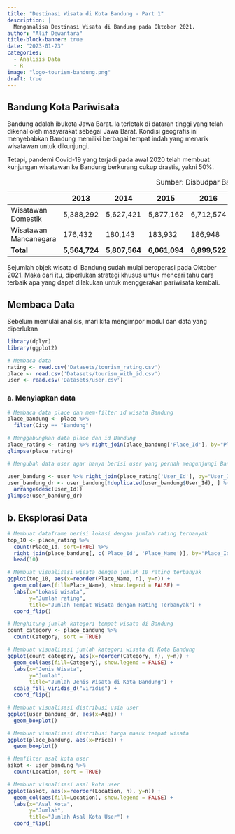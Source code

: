 ---
title: "Destinasi Wisata di Kota Bandung - Part 1"
description: |
  Menganalisa Destinasi Wisata di Bandung pada Oktober 2021.
author: "Alif Dewantara"
title-block-banner: true
date: "2023-01-23"
categories: 
  - Analisis Data
  - R
image: "logo-tourism-bandung.png"
draft: true
---

## Bandung Kota Pariwisata

Bandung adalah ibukota Jawa Barat. Ia terletak di dataran tinggi yang telah dikenal oleh masyarakat sebagai Jawa Barat. Kondisi geografis ini menyebabkan Bandung memiliki berbagai tempat indah yang menarik wisatawan untuk dikunjungi.

Tetapi, pandemi Covid-19 yang terjadi pada awal 2020 telah membuat kunjungan wisatawan ke Bandung berkurang cukup drastis, yakni 50%.

|                       | 2013          | 2014          | 2015          | 2016          | 2017          | 2018          | 2019          | 2020          |
|-----------------------|---------------|---------------|---------------|---------------|---------------|---------------|---------------|---------------|
| Wisatawan Domestik    | 5,388,292     | 5,627,421     | 5,877,162     | 6,712,574     | 6,770,610     | 7,357,785     | 8,175,221     | 3,214,390     |
| Wisatawan Mancanegara | 176,432       | 180,143       | 183,932       | 186,948       | 189,902       | 227,560       | 252,842       | 30,210        |
| **Total**             | **5,564,724** | **5,807,564** | **6,061,094** | **6,899,522** | **6,960,512** | **7,585,345** | **8,428,063** | **3,244,600** |

: Sumber: Disbudpar Bandung

Sejumlah objek wisata di Bandung sudah mulai beroperasi pada Oktober 2021. Maka dari itu, diperlukan strategi khusus untuk mencari tahu cara terbaik apa yang dapat dilakukan untuk menggerakan pariwisata kembali.

## Membaca Data

Sebelum memulai analisis, mari kita mengimpor modul dan data yang diperlukan

```{r}
library(dplyr)
library(ggplot2)
```

```{r}
# Membaca data
rating <- read.csv('Datasets/tourism_rating.csv')
place <- read.csv('Datasets/tourism_with_id.csv')
user <- read.csv('Datasets/user.csv')
```

### a. Menyiapkan data

```{r}
# Membaca data place dan mem-filter id wisata Bandung
place_bandung <- place %>%
  filter(City == "Bandung")

# Menggabungkan data place dan id Bandung
place_rating <- rating %>% right_join(place_bandung['Place_Id'], by="Place_Id")
glimpse(place_rating)
```

```{r}
# Mengubah data user agar hanya berisi user yang pernah mengunjungi Bandung

user_bandung <- user %>% right_join(place_rating['User_Id'], by="User_Id")
user_bandung_dr <- user_bandung[!duplicated(user_bandung$User_Id), ] %>%
  arrange(desc(User_Id))
glimpse(user_bandung_dr)
```

## b. Eksplorasi Data

```{r}
# Membuat dataframe berisi lokasi dengan jumlah rating terbanyak
top_10 <- place_rating %>%
  count(Place_Id, sort=TRUE) %>%
  right_join(place_bandung[, c('Place_Id', 'Place_Name')], by="Place_Id") %>%
  head(10)

# Membuat visualisasi wisata dengan jumlah 10 rating terbanyak
ggplot(top_10, aes(x=reorder(Place_Name, n), y=n)) +
  geom_col(aes(fill=Place_Name), show.legend = FALSE) +
  labs(x="Lokasi wisata",
       y="Jumlah rating",
       title="Jumlah Tempat Wisata dengan Rating Terbanyak") +
  coord_flip()
```

```{r}
# Menghitung jumlah kategori tempat wisata di Bandung
count_category <- place_bandung %>%
  count(Category, sort = TRUE)

# Membuat visualisasi jumlah kategori wisata di Kota Bandung
ggplot(count_category, aes(x=reorder(Category, n), y=n)) +
  geom_col(aes(fill=Category), show.legend = FALSE) +
  labs(x="Jenis Wisata",
       y="Jumlah",
       title="Jumlah Jenis Wisata di Kota Bandung") +
  scale_fill_viridis_d("viridis") +
  coord_flip()
```

```{r}
# Membuat visualisasi distribusi usia user
ggplot(user_bandung_dr, aes(x=Age)) +
  geom_boxplot()
```

```{r}
# Membuat visualisasi distribusi harga masuk tempat wisata
ggplot(place_bandung, aes(x=Price)) +
  geom_boxplot()
```

```{r}
# Memfilter asal kota user
askot <- user_bandung %>%
  count(Location, sort = TRUE)

# Membuat visualisasi asal kota user
ggplot(askot, aes(x=reorder(Location, n), y=n)) +
  geom_col(aes(fill=Location), show.legend = FALSE) +
  labs(x="Asal Kota",
       y="Jumlah",
       title="Jumlah Asal Kota User") +
  coord_flip()
```
